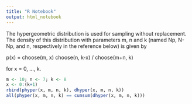 ```yaml
---
title: "R Notebook"
output: html_notebook
---
```


The hypergeometric distribution is used for sampling without replacement. The density of this distribution with parameters m, n and k (named Np, N-Np, and n, respectively in the reference below) is given by

p(x) = choose(m, x) choose(n, k-x) / choose(m+n, k)

for x = 0, …, k.

```r
m <- 10; n <- 7; k <- 8
x <- 0:(k+1)
rbind(phyper(x, m, n, k), dhyper(x, m, n, k))
all(phyper(x, m, n, k) == cumsum(dhyper(x, m, n, k))) 
```

